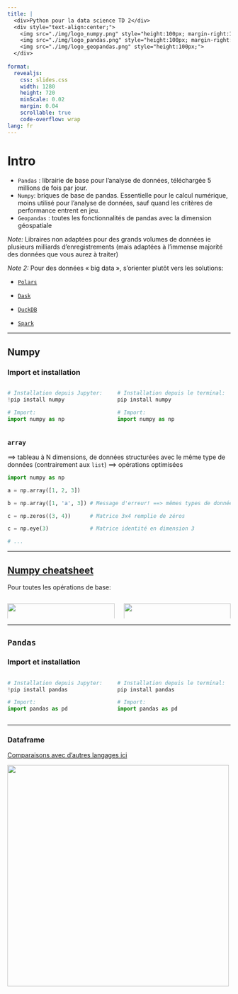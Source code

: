 ```yaml
---
title: |
  <div>Python pour la data science TD 2</div>
  <div style="text-align:center;">
    <img src="./img/logo_numpy.png" style="height:100px; margin-right:10px;">
    <img src="./img/logo_pandas.png" style="height:100px; margin-right:10px;">
    <img src="./img/logo_geopandas.png" style="height:100px;">
  </div>
  
format:
  revealjs:
    css: slides.css
    width: 1280
    height: 720
    minScale: 0.02
    margin: 0.04
    scrollable: true
    code-overflow: wrap
lang: fr
---
```


# Intro

- `Pandas` : librairie de base pour l’analyse de données, téléchargée 5 millions de  fois par jour.
- `Numpy`: briques de base de pandas. Essentielle pour le calcul numérique, moins utilisé pour l’analyse de données, sauf quand les critères de performance entrent en jeu.
- `Geopandas` : toutes les fonctionnalités de pandas avec la dimension géospatiale

*Note:* Libraires non adaptées pour des grands volumes de données ie plusieurs milliards
d’enregistrements (mais adaptées à l’immense majorité des données que vous aurez à traiter)

*Note 2:* Pour des données « big data », s’orienter plutôt vers les solutions:

- [`Polars`](https://pola.rs/)

- [`Dask`](https://www.dask.org/)

- [`DuckDB`](https://duckdb.org/docs/stable/clients/python/overview.html)

- [`Spark`](https://spark.apache.org/docs/latest/api/python/index.html)

--- 

## Numpy

### Import et installation

::: columns
::: column
```python
# Installation depuis Jupyter:
!pip install numpy

# Import:
import numpy as np

```
:::
::: column
```python
# Installation depuis le terminal:
pip install numpy

# Import:
import numpy as np

```
:::
:::

### `array`

==> tableau à N dimensions, de données structurées avec le même type de données (contrairement aux `list`) ==> opérations optimisées

```python
import numpy as np

a = np.array([1, 2, 3])

b = np.array([1, 'a', 3]) # Message d'erreur! ==> mêmes types de données

c = np.zeros((3, 4))      # Matrice 3x4 remplie de zéros

c = np.eye(3)             # Matrice identité en dimension 3

# ...
```

---

## [Numpy cheatsheet](https://www.datacamp.com/cheat-sheet/numpy-cheat-sheet-data-analysis-in-python)

Pour toutes les opérations de base:

::: columns
::: column
![](./img/numpy_cheatsheet_01.png){width="100%"}
:::

::: column
![](./img/numpy_cheatsheet_02.png){width="100%"}
:::
:::

---

## `Pandas`

### Import et installation

::: columns
::: column
```python
# Installation depuis Jupyter:
!pip install pandas

# Import:
import pandas as pd

```
:::
::: column
```python
# Installation depuis le terminal:
pip install pandas

# Import:
import pandas as pd

```
:::
:::

---

### Dataframe

[Comparaisons avec d’autres langages ici](https://pandas.pydata.org/pandas-docs/stable/getting_started/comparison/index.html)

![](./img/pandas_dataframe_rows_col.png){width="500px"}